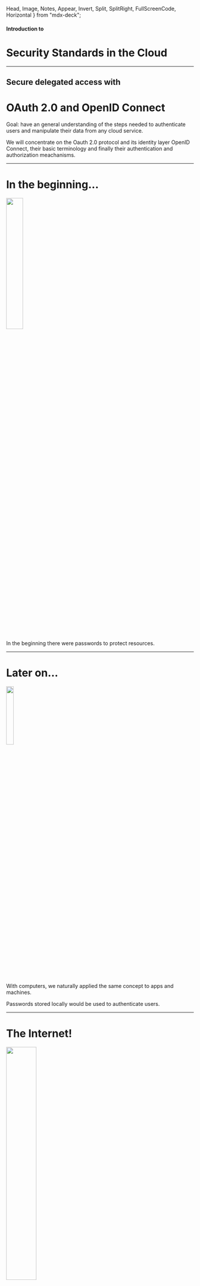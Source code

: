 


  Head,
  Image,
  Notes,
  Appear,
  Invert,
  Split,
  SplitRight,
  FullScreenCode,
  Horizontal
} from "mdx-deck";

#### Introduction to

# Security Standards in the Cloud

---

## Secure delegated access with

# OAuth 2.0 and OpenID Connect


<Notes>

Goal: have an general understanding of the steps needed to authenticate users and manipulate their data from any cloud service.

We will concentrate on the Oauth 2.0 protocol and its identity layer OpenID Connect, their basic terminology and finally their authentication and authorization meachanisms.

</Notes>

---

# In the beginning...


<img src={password} width="30%" />

<Notes>

In the beginning there were passwords to protect resources.

</Notes>

---

# Later on...


<img src={computer} width="20%" />

<Notes>

With computers, we naturally applied the same concept to apps and machines.

Passwords stored locally would be used to authenticate users.

</Notes>

---

# The Internet!


<img src={domain} width="40%" />

<Notes>

With the Internet, we realized that letting applications and machines handle authentication on their own was a bad idea.

- lots of duplicated user profiles!

The first authentication protocols appeared, such as Kerberos.

- The problem with these protocols was that authentication was centralized on domain controllers.
- Users, apps and services needed to be under the same organization.

</Notes>

---

# At last, SAML


<img src={saml} width="60%" />

<Notes>

In 2001, big IT players assembled a committee to solve the problem. The solution was SAML

With SAML, a user that belonged to company A could consume a service on company B in a reliable way and without requiring companies to duplicate user profile

The protocol was conceived in a way that enabled the service provider (company B in this
case) to validate the user identity on the fly

Problem with SAML is that it is heavily based on XML, verbose and fragile (changing order of nodes would invalidate tokens)

It ended up being used in the business world. Very powerful but kinda too big for the purpose in the consumer world.

(The OASIS Security Services Technical Committee (SSTC))

</Notes>

---


<img src={oauth2} width="20%" />

<Notes>

The OAuth protocol (2007) and OAuth 2.0 (2010) are standards created specifically to handle delegated authorization scenarios, like when you let a random application post something on Twitter as if it was you.

Essentially, OAuth 2.0 provides users with the ability to grant third-party access to web resources without sharing a password, aka authorization in the cloud with consent.

However, it got so much traction that developers started using it to do things it was not created to do, like handling end-user authentication.

</Notes>

---


<img src={openidconnect} width="20%" />

<Notes>
OpenID Connect is a concrete standard protocol for authenticating end users derived on top of the oAuth 2.0 protocol. As such is also called a profile of OAuth 2.0. There are others.

It extends OAuth 2.0 by providing an identity layer for authentication. It's tiny, adds some 5-10% the the OAuth flows.

It allows cloud based applications to retrieve identity information along with details about the authentication event.

Enables SSO for mobile and web based apps.

</Notes>

---

#### How OAuth 2.0 works

# from passwords to tokens

<Notes>
  
In general, in our context, a token is an object that represents something else, such as another object (either physical or virtual).

OAuth makes use of tokens to work. It's different from actual credentials.

  </Notes>

---

# Authentication vs. Authorization

<Notes>

Authentication is the process of confirming the identity of an entity (e.g., a user)

An authentication process usually relies on some form of proof.

For example, if you go to the bank and try to withdraw money from your account, the clerk might ask you for an ID (an official document) to check who you are.

In contrast, authorization refers to the process of verifying what entities can access, or what actions they can perform.

In OAuth, for example, an access token represents the authorization of a specific application to access specific parts of a user’s data.

</Notes>

---


<img src={tickets} width="50%" />

<Notes>

For a concrete example, imagine a situation where some people get tickets for a concert.

In this case, the establishment will not be interested in their identity (i.e., on who they are).

What they care about is whether these people are authorized or not to attend the show.

To prove that they have the right to be there, instead of using an ID or a passport, they would use a ticket that contains no information about you.

</Notes>

---


<img src={oauth2slide} width="100%" />

<Notes>
OAuth uses the REST architectural style and JSON to request and retrieve tokens to grant access to cloud resources.

It can securely issue and validate them.

</Notes>

---

# OAuth 2.0 Roles


<img src={oauth_participants_roles} width="100%" />

<Notes>

Participants, or roles, in OAuth:

- The Resource Owner, or user. Who owns the data.

- The Client application. Who wants to manipulate the user data. Eg. a web or mobile app.

- The Authorization Server issues access tokens to the Client app, which are used to request access to the user data.

- The Resource Server retrieves the user data, if the owner authorizes it.

</Notes>

---


<img src={oauthflow1} width="50%" />

<Notes>

This is roughly what happen for the Client App to obtain an access token and to be able to access a protected resource, such an API endpoint, a particular address etc.

In order to obtain this access token, the Client needs to present a valid grant type to the authorization server.

Also refered to as flows, the participants interact through them.

</Notes>

---

# Grant Types


<img src={grant_types} width="50%" />

<Notes>

The most common ones are Authorization code and implicit. Widely used for web and mobile apps.

They are both called redirect flows, because they operate through Redirect URLs (302).

</Notes>

---

# The Authorization Code Flow, 1 of 5

Client prepares and sends an Authentication Request

<Highlighter language="http" customStyle={{background: '#d8d6d6'}}>{`HTTP/1.1 302 Found
Location: https://auth.server.co.uk/authorize?
          response_type=code
          &scope=myapi-read myapi-write bananas
          &client_id=s6BhdRkqt3
          &state=bunnies
          &redirect_uri=http://client.example.org/cb
`}</Highlighter>

<Notes>

The client initiates the code flow by redirecting the browser to the authorisation server with an authorisation request.

The authorisation request parameters are encoded in the URI query:

- response_type: set to code to indicate an authorisation code flow.

- scope: specifies the scope of the requested token. Scopes are identifiers used to specify what access privileges are being requested. 

- client_id: the identifier of the client at the authorisation server. This identifier is assigned when the client is registered with the authorisation server.

- state: optional opaque value set by the client to maintain state between request and callback.

- redirect_uri: the client callback URI for the authorisation response.

</Notes>

---


# The Authorization Code Flow, 2 of 5

Authorization Server Authenticates the End-User and obtains consent

<img src={login_consent} width="50%" />

<Notes>

At the authorisation server, the user will typically be authenticated, by checking if they have a valid session (established by a browser cookie),

and in the absence of that, by prompting the user to login.

After that, the server will determine if the client is to be authorised or not, by asking the user for their consent, by applying a rule or policy, or by some other mean.

</Notes>

---

# The Authorization Code Flow, 3 of 5

Authorization Server sends back to the Client with an Authorization Code

<Highlighter language="http" customStyle={{background: '#d8d6d6'}}>{`HTTP/1.1 302 Found
Location: https://client.example.org/cb?
          code=SplxlOBeZQQYbYS6WxSbIA
          &state=bunnies`}</Highlighter>

<Notes>
    
The authorisation server will then call the client redirect_uri with 

an authorisation code (on success) 

or an error code (if access was denied, or some other error occurred, such a malformed request was detected).

The client should validate the state parameter, and use the code to proceed to the next step - exchanging the code for the access token.

The authorisation code is an intermediate credential, which encodes the authorisation we just obtained. 

It is therefore opaque to the client and only has meaning to the authorisation server. 

</Notes>

---

# The Authorization Code Flow, 4 of 5

Client requests a response using the Authorization Code at the Tokenn Endpoint

<Highlighter language="http" customStyle={{background: '#d8d6d6'}}>{`POST /token HTTP/1.1
    Host: auth.server.co.uk
    Content-Type: application/x-www-form-urlencoded
    Authorization: Basic czZCaGRSa3F0MzpnWDFmQmF0M2JW
    grant_type=authorization_code
    &code=SplxlOBeZQQYbYS6WxSbIA
    &redirect_uri=https://client.example.org/cb`}</Highlighter>

<Notes>

To retrieve the access token the client must submit the code to the authorisation server, but this time with a direct back-channel request. 

The front-channel is the browser, less secure.

The back-channel is communication directly between the application and the IDP/OP.

This is done for two reasons:

- To authenticate confidential clients with the authorisation server before revealing the token

- To deliver the token straight to the client, thus avoid exposing it to the browser.

The code-for-token exchange happens at the token endpoint of the authorisation server:

</Notes>

---

# The Authorization Code Flow, 5 of 5

<ul>
    <li>Client receives a response that contains an Access Token in the response body</li>

<Highlighter language="http" customStyle={{background: '#d8d6d6'}}>{`HTTP/1.1 200 OK
Content-Type: application/json
Cache-Control: no-store
Pragma: no-cache
{
  "access_token" : "SlAV32hkKG",
  "token_type"   : "Bearer",
  "expires_in"   : 3600,
  "scope"        : "myapi-read myapi-write"
}`}</Highlighter>

</ul>

<Notes>
On success the authorisation server will return a JSON String with the issued access token:

The expires_in parameter informs the client for how many seconds the access token will be valid. 

The scope parameter what powers the token actually has, as some of the originally requested scope values may have been denied or others, not-explicitly requested, granted.

The JSON String can include an optional refresh token, which lets the client obtain a new access token from the authorisation server without having to repeat the code flow.

The mode this response is returned vary, JSON String, query parameters, fragment, post. Eg, `response_mode=form_post`, maybe more secure.

</Notes>

---

# Finally:

<Highlighter language="http" customStyle={{background: '#d8d6d6'}}>{`GET /resource/v1 HTTP/1.1
Host: api.example.org
Authorization: Bearer SlAV32hkKG`}</Highlighter>

<Notes>

The access tokens in OAuth 2.0 are commonly of type bearer, meaning the client just needs to pass the token with each request. The HTTP Authorization header is the recommended method.

If the resource server determines the token to be valid and not expired, it will proceed with servicing the request.

Else, it will return an appropriate error in a HTTP WWW-Authenticate response header.

</Notes>

---

# The Authorization Code Flow:

<ul>
  <li>Client prepares and sends an Authentication Request</li>
  <Appear>
    <li>Authorization Server Authenticates the End-User and obtains consent</li>
    <li>
      Authorization Server sends back to the Client with an Authorization Code
    </li>
    <li>
      Client requests a response using the Authorization Code at the Token
      Endpoint
    </li>
    <li>
      Client receives a response that contains an Access Token in the response
      body
    </li>
  </Appear>
</ul>

---

# The Implicit Flow

<ul>
  <li>Client prepares and sends an Authentication Request</li>

<Highlighter language="http" customStyle={{background: '#d8d6d6'}}>{`HTTP/1.1 302 Found
Location: https://auth.server.co.uk/authorize?
          response_type=token 
          &scope=myapi-read myapi-write
          &client_id=s6BhdRkqt3
          &state=bunnies
          &redirect_uri=http://client.example.org/cb
`}</Highlighter>
</ul>

Just like the <i>Authorization Code flow</i>, but response_type set to <code>token</code> instead of <code>code</code>

---

# The Implicit Flow

<ul>
  <li>Client prepares and sends Authentication Request</li>
  <Appear>
    <li>Authorization Server Authenticates the End-User</li>
    <li>Authorization Server obtains End-User Consent/Authorization</li>
    <li>Authorization Server sends an Access Token</li>

  </Appear>
</ul>

---

# OpenID Connect


---

# New words, same concepts


<img src={op_rp} width="50%" />

<Notes>

OpenID Connect Provider (OP): OAuth 2.0 Authorization Server that is capable of authenticating the end-user and providing claims to a Relying Party about the authentication event and the end-user.

Relying Party (RP): OAuth 2.0 Client application that requires end-user authentication and claims from an OpenID Connect Provider.

Entity: Something that has a separate and distinct existence and that can be identified in a context. An end-user is one example of an entity.

</Notes>

---

# Claims and Scope

<Notes>

Scopes are identifiers used to specify what access privileges are being requested. 

Scope we saw it already in OAuth 2.0, where we used it to define some domain specific identifiers.

Claims are name/value pairs that contain information about a user.

</Notes>

---

# Default scopes and claims


<img src={claims_scope} width="40%" />

<Notes>

OpenID Connect specifies a set of standard claims, or user attributes. They are intended to supply the client with consented user details such as email, name and picture, upon request. 

Clients can request claims in two ways:

- an entire claims category by its scope value (see the mappings in the image)

- individually, with the optional claims request parameter.

</Notes>

---

# The ID Token

<Highlighter language="http" customStyle={{background: '#d8d6d6'}}>{`eyJhbGciOiJSUzI1NiIsImtpZCI6IjFlOWdkazcifQ.ewogImlzc
    yI6ICJodHRwOi8vc2VydmVyLmV4YW1wbGUuY29tIiwKICJzdWIiOiAiMjQ4Mjg5
    NzYxMDAxIiwKICJhdWQiOiAiczZCaGRSa3F0MyIsCiAibm9uY2UiOiAibi0wUzZ
    fV3pBMk1qIiwKICJleHAiOiAxMzExMjgxOTcwLAogImlhdCI6IDEzMTEyODA5Nz
    AKfQ.ggW8hZ1EuVLuxNuuIJKX_V8a_OMXzR0EHR9R6jgdqrOOF4daGU96Sr_P6q
    Jp6IcmD3HP99Obi1PRs-cwh3LO-p146waJ8IhehcwL7F09JdijmBqkvPeB2T9CJ
    NqeGpe-gccMg4vfKjkM8FcGvnzZUN4_KSP0aAp1tOJ1zZwgjxqGByKHiOtX7Tpd
    QyHE5lcMiKPXfEIQILVq0pc_E2DzL7emopWoaoZTF_m0_N0YzFC6g6EJbOEoRoS
    K5hoDalrcvRYLSrQAZZKflyuVCyixEoV9GfNQC3_osjzw2PAithfubEEBLuVVk4
    XUVrWOLrLl0nx7RkKU8NXNHq-rvKMzqg`}</Highlighter>

<Notes>

The ID token resembles the concept of an identity card, in a standard JWT format, signed by the OpenID Provider (OP). 

To obtain one the client needs to send the user to their OP with an authentication request.

Features of the ID token:

- Asserts the identity of the user, called subject in OpenID (sub).
- Specifies the issuing authority (iss).
- Is generated for a particular audience, i.e. client (aud).
- May contain a nonce (nonce).
- May specify when (auth_time) and how, in terms of strength (acr), the user was authenticated.
- Has an issue (iat) and expiration time (exp).
- May include additional requested details about the subject, such as name and email address.
- Is digitally signed, so it can be verified by the intended recipients.
- May optionally be encrypted for confidentiality.



</Notes>

---

# JWT


<img src={jwt} width="40%" />

header.payload.signature

<Notes>

ID Token JWT format.

In its compact form, JSON Web Tokens consist of three parts separated by dots (.), which are:

Header
Payload
Signature




</Notes>

---

# Required Claims

<Highlighter language="http" customStyle={{background: '#d8d6d6'}}>{`{
  "aud"       : "client-12345",
  "iss"       : "https://autz.service.org",
  "exp"       : 1311281970,
  "iat"       : 1311280970,
  "sub"       : "alice"
}`}</Highlighter>

---

# OIDC - Authorization Code Flow

<ul>
  <li>Client prepares and sends an Authentication Request</li>

<Highlighter language="http" customStyle={{background: '#d8d6d6'}}>{`HTTP/1.1 302 Found
Location: https://auth.server.co.uk/authorize?
          response_type=code
          &scope=openid profile whatever
          &client_id=s6BhdRkqt3
          &state=bunnies
          &redirect_uri=http://client.example.org/cb
`}</Highlighter>

Note `openid` in scope. That's how we know we are authenticating a user with OIDC.

</ul>

---

# OIDC - Authorization Code Flow

<ul>
  <li>Client prepares and sends an Authentication Request</li>
  <Appear>
    <li>Authorization Server Authenticates the End-User and obtains consent</li>
    <li>
      Authorization Server sends back to the Client with an Authorization Code
    </li>
    <li>
      Client requests a response using the Authorization Code at the Token
      Endpoint
    </li>
    <li>
      Client receives a response that contains an ID Token and Access Token in
      the response body
    </li>
    <li>
      Client validates the ID token and retrieves the End-User's Subject
      Identifier.
    </li>
  </Appear>
</ul>

---

# OIDC - The Implicit Flow

<ul>
  <li>Client prepares and sends an Authentication Request</li>

<Highlighter language="http" customStyle={{background: '#d8d6d6'}}>{`HTTP/1.1 302 Found
Location: https://auth.server.co.uk/authorize?
          response_type=id_token token 
          &scope=openid profile whatever
          &client_id=s6BhdRkqt3
          &state=bunnies
          &redirect_uri=http://client.example.org/cb
`}</Highlighter>
</ul>

Just like the <i>Authorization Code flow</i>, but <code>response_type</code> set to <code>id_token</code> instead of <code>code</code>

Optionally, <code>token</code> in the <code>response_type</code> asks also for an <code>Access token</code>

---

# OIDC - Implicit Flow

<ul>
     <li>Client prepares and sends Authentication Request</li>

  <Appear>
    <li>Authorization Server Authenticates the End-User</li>
    <li>Authorization Server obtains End-User Consent/Authorization</li>
    <li>Authorization Server sends an ID Token and, if requested, an Access Token</li>
    <li>
      Client validates the ID token and retrieves the End-User's Subject
      Identifier.
    </li>
  </Appear>
</ul>

---


